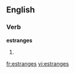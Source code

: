 
==English==

===Verb===
'''estranges'''

# {{third-person singular of|[[estrange]]}}

[[fr:estranges]]
[[vi:estranges]]